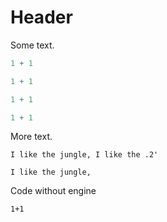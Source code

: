 # Header

Some text.

```R
1 + 1
```

```r
1 + 1
```

```r
1 + 1
```

```r
1 + 1
```

More text.

```nonR
I like the jungle, I like the .2'
```

```blabla
I like the jungle,
```


Code without engine
```
1+1
```
